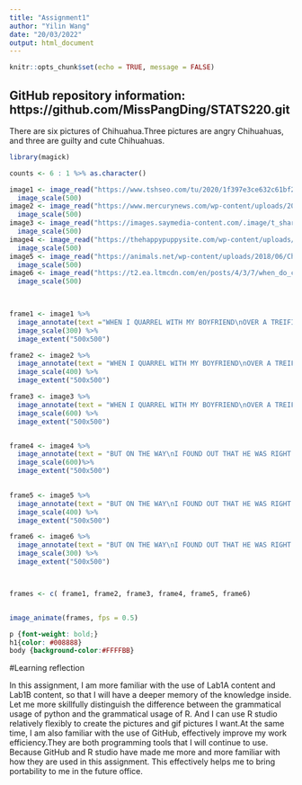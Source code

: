 ---
title: "Assignment1"
author: "Yilin Wang"
date: "20/03/2022"
output: html_document
---

```{r setup, include=FALSE}
knitr::opts_chunk$set(echo = TRUE, message = FALSE)
```

## GitHub repository information: https://github.com/MissPangDing/STATS220.git
There are six pictures of Chihuahua.Three pictures are angry Chihuahuas, and three are guilty and cute Chihuahuas.

```{r}
library(magick)
```
```{r}

counts <- 6 : 1 %>% as.character()

image1 <- image_read("https://www.tshseo.com/tu/2020/1f397e3ce632c61bf2e11e314c018b0a.jpg") %>%
  image_scale(500)
image2 <- image_read("https://www.mercurynews.com/wp-content/uploads/2020/12/SJM-L-WEDJOAN-12-02-01_79154951.jpg") %>%
  image_scale(500)
image3 <- image_read("https://images.saymedia-content.com/.image/t_share/MTc0OTY4NTc1MDA0NTE3ODI4/a-chihuahua-temperament-the-good-the-bad-and-the-ugly.jpg") %>%
  image_scale(500)
image4 <- image_read("https://thehappypuppysite.com/wp-content/uploads/2018/03/teacup-chihuahua-header-SH.jpg") %>%
  image_scale(500)
image5 <- image_read("https://animals.net/wp-content/uploads/2018/06/Chihuahua-9_long-haired-650x425.jpg") %>%
  image_scale(500)
image6 <- image_read("https://t2.ea.ltmcdn.com/en/posts/4/3/7/when_do_chihuahuas_stop_growing_1734_orig.jpg") %>%
  image_scale(500)

  

frame1 <- image1 %>%
  image_annotate(text ="WHEN I QUARREL WITH MY BOYFRIEND\nOVER A TREIFILE." , size = 20, color = "#880000",gravity = "center") %>%
  image_scale(300) %>%
  image_extent("500x500")

frame2 <- image2 %>%
  image_annotate(text = "WHEN I QUARREL WITH MY BOYFRIEND\nOVER A TREIFILE.", size = 20, color = "#880000",gravity = "center") %>%
  image_scale(400) %>%
  image_extent("500x500")

frame3 <- image3 %>%
  image_annotate(text = "WHEN I QUARREL WITH MY BOYFRIEND\nOVER A TREIFILE.", size = 20,color = "#880000", gravity = "center") %>%
  image_scale(600) %>%
  image_extent("500x500")


frame4 <- image4 %>%
  image_annotate(text = "BUT ON THE WAY\nI FOUND OUT THAT HE WAS RIGHT.", size = 20, color = "#008888",gravity = "center") %>%
  image_scale(600)%>%
  image_extent("500x500")
  

frame5 <- image5 %>%
  image_annotate(text = "BUT ON THE WAY\nI FOUND OUT THAT HE WAS RIGHT.", size = 20, color = "#008888",gravity = "center") %>%
  image_scale(400) %>%
  image_extent("500x500")

frame6 <- image6 %>%
  image_annotate(text = "BUT ON THE WAY\nI FOUND OUT THAT HE WAS RIGHT.", size = 20, color = "#008888",gravity = "center") %>%
  image_scale(300) %>%
  image_extent("500x500")



frames <- c( frame1, frame2, frame3, frame4, frame5, frame6)


image_animate(frames, fps = 0.5)
```
```{css}
p {font-weight: bold;}
h1{color: #008888}
body {background-color:#FFFFBB}
```
#Learning reflection
<p>In this assignment, I am more familiar with the use of Lab1A content and Lab1B content, so that I will have a deeper memory of the knowledge inside. Let me more skillfully distinguish the difference between the grammatical usage of python and the grammatical usage of R. And I can use R studio relatively flexibly to create the pictures and gif pictures I want.At the same time, I am also familiar with the use of GitHub, effectively improve my work efficiency.They are both programming tools that I will continue to use. Because GitHub and R studio have made me more and more familiar with how they are used in this assignment. This effectively helps me to bring portability to me in the future office.</p>